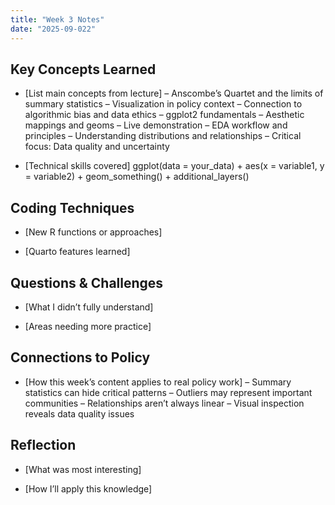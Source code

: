 ```yaml
---
title: "Week 3 Notes"
date: "2025-09-022"
---
```


## Key Concepts Learned
- [List main concepts from lecture]
-- Anscombe’s Quartet and the limits of summary statistics
-- Visualization in policy context
-- Connection to algorithmic bias and data ethics
-- ggplot2 fundamentals
-- Aesthetic mappings and geoms
-- Live demonstration
-- EDA workflow and principles
-- Understanding distributions and relationships
-- Critical focus: Data quality and uncertainty

- [Technical skills covered]
ggplot(data = your_data) +   aes(x = variable1, y = variable2) +   geom_something() +   additional_layers()

## Coding Techniques
- [New R functions or approaches]


- [Quarto features learned]


## Questions & Challenges
- [What I didn't fully understand]


- [Areas needing more practice]


## Connections to Policy
- [How this week's content applies to real policy work]
-- Summary statistics can hide critical patterns
-- Outliers may represent important communities
-- Relationships aren’t always linear
-- Visual inspection reveals data quality issues

## Reflection
- [What was most interesting]

- [How I'll apply this knowledge]
